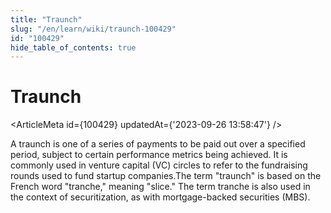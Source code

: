 ```yaml
---
title: "Traunch"
slug: "/en/learn/wiki/traunch-100429"
id: "100429"
hide_table_of_contents: true
---
```



# Traunch

<ArticleMeta id={100429} updatedAt={'2023-09-26 13:58:47'} />
<div className='border-solid border-b border-t-0 my-4 border-[var(--ifm-color-gray-300)]' />

A traunch is one of a series of payments to be paid out over a specified period, subject to certain performance metrics being achieved. It is commonly used in venture capital (VC) circles to refer to the fundraising rounds used to fund startup companies.The term "traunch" is based on the French word "tranche," meaning "slice." The term tranche is also used in the context of securitization, as with mortgage-backed securities (MBS).

